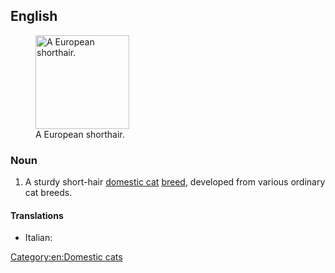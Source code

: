 ==English==
[[File:European shorthair procumbent Quincy.jpg|thumb|right|150px|A European shorthair.]]

===Noun===
{{en-noun|head=[[European]] [[shorthair|Shorthair]]}}

# A sturdy short-hair [[domestic cat]] [[breed]], developed from various ordinary cat breeds.

====Translations====
{{checktrans-top}}
* Italian: {{t-check|it|gatto European Shorthair}}
{{trans-mid}}
{{trans-bottom}}

{{wikipedia}}
{{commonscat|European Shorthair}}

[[Category:en:Domestic cats]]
